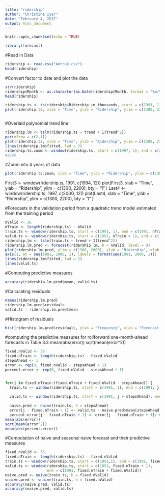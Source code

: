 ```yaml
---
title: "ridership"
author: "Christine Iyer"
date: "February 4, 2017"
output: html_document
---
```


```r
knitr::opts_chunk$set(echo = TRUE)
```

```r
library(forecast)
```

#Read in Data
```r
ridership <- read.csv("Amtrak.csv")
head(ridership)
```

#Convert factor to date and plot the data
```r
str(ridership)
ridership$Month <- as.character(as.Date(ridership$Month, format = "%m/%d/%Y"))
head(ridership)
```

```r
ridership.ts <- ts(ridership$Ridership_in_thousands, start = c(1991, 1), end = 2004, 3, freq = 12)
plot(ridership.ts, xlab = "Time", ylab = "Ridership", ylim = c(1300, 2200), bty = "l")



```

#Overlaid polynomial trend line
```r
ridership.lm <- tslm(ridership.ts ~ trend + I(trend^2))
par(mfrow = c(2,1))
plot(ridership.ts, xlab = "Time", ylab = "Ridership", ylim = c(1300, 2300), bty = "l")
lines(ridership.lm$fitted, lwd = 2)
ridership.ts.zoom <- window(ridership.ts, start = c(1997, 1), end = c(2000, 12))
#zoom

```

#Zoom into 4 years of data
```r
plot(ridership.ts.zoom, xlab = "Time", ylab = "Ridership", ylim = c(1300, 2300), bty = "l")
```


  


First3 <- window(ridership.ts, 1991, c(1994, 12))
plot(First3, xlab = "Time", ylab = "Ridership", ylim = c(1300, 2200), bty = "l" )
Last4 <- window(ridership.ts, 1997, c(2000, 12))
plot(Last4, xlab = "Time", ylab = "Ridership", ylim = c(1300, 2200), bty = "l" )


#Forecasts in the validation period from a quadratic trend model estimated from the training period


```r
nValid <- 36
nTrain <- length(ridership.ts) - nValid 
train.ts <- window(ridership.ts, start = c(1991, 1), end = c(1991, nTrain)) 
valid.ts <- window(ridership.ts, start = c(1991, nTrain + 1), end = c(1991, nTrain + nValid)) 
ridership.lm <- tslm(train.ts ~ trend + I(trend^2)) 
ridership.lm.pred <- forecast(ridership.lm, h = nValid, level = 0) 
plot(ridership.lm.pred, ylim = c(1300, 2600), ylab = "Ridership", xlab = "Time", bty = "l", xaxt = "n", xlim = c(1991,2006.25), main ="", flty = 2) 
axis(1, at = seq(1991, 2006, 1), labels = format(seq(1991, 2006, 1))) 
lines(ridership.lm$fitted, lwd = 2) 
lines(valid.ts)
```

#Computing predictive measures
```r
accuracy(ridership.lm.pred$mean, valid.ts)
```

#Calculating residuals

```r
names(ridership.lm.pred)
ridership.lm.pred$residuals
valid.ts - ridership.lm.pred$mean
```

#Histogram of residuals
```r
hist(ridership.lm.pred$residuals, ylab = "Frequency", xlab = "Forecast Error", bty = "l", main = "")
```

#computing the predictive measures for rollforward one-month-ahead forecasts in Table 3.3
 mean(abs(error)) sqrt(mean(error^2))


```r
fixed.nValid <- 36
fixed.nTrain <- length(ridership.ts) - fixed.nValid
stepsAhead <- 1
error <- rep(0, fixed.nValid - stepsAhead + 1)
percent.error <- rep(0, fixed.nValid - stepsAhead + 1)


for(j in fixed.nTrain:(fixed.nTrain + fixed.nValid - stepsAhead)) { 
  train.ts <- window(ridership.ts, start = c(1991, 1), end = c(1991, j)) 
  
  valid.ts <- window(ridership.ts, start = c(1991, j + stepsAhead), end = c(1991, j + stepsAhead)) 
  
  naive.pred <- naive(train.ts, h = stepsAhead) 
  error[j - fixed.nTrain + 1] <- valid.ts - naive.pred$mean[stepsAhead] 
  percent.error[j - fixed.nTrain + 1] <- error[j - fixed.nTrain + 1]/ valid.ts }
mean(abs(error)) 
sqrt(mean(error^2)) 
mean(abs(percent.error))
```

#Computation of naive and seasonal naive forecast and their predictive measures
```r
fixed.nValid <- 36
fixed.nTrain <- length(ridership.ts) - fixed.nValid
train.ts <- window(ridership.ts, start = c(1991,1), end = c(1991, fixed.nTrain))
valid.ts <- window(ridership.ts, start = c(1991, fixed.nTrain + 1), 
                   end = c(1991, fixed.nTrain + fixed.nValid))
naive.pred <- naive(train.ts, h = fixed.nValid)
snaive.pred <- snaive(train.ts, h = fixed.nValid)
accuracy(naive.pred, valid.ts)
accuracy(snaive.pred, valid.ts)

```

